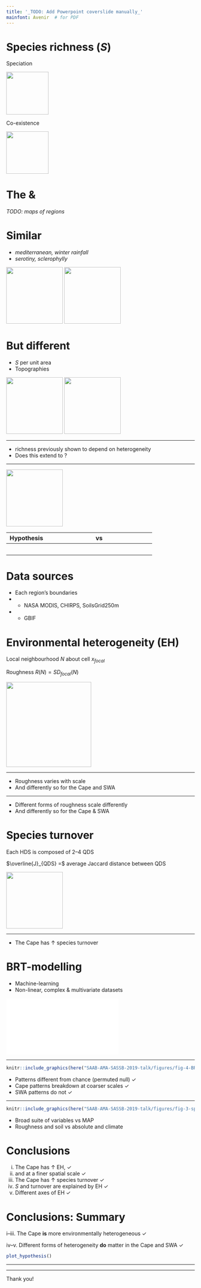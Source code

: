 ```yaml
---
title: '_TODO: Add Powerpoint coverslide manually_'
mainfont: Avenir  # for PDF
---
```


# Species richness ($S$)

\center

\onslide<3->\alt<3>{Extremely high $S$?}{Environmental heterogeneity (EH)}

\onslide<2->

Speciation \onslide<5->{\emph{along ecological gradients}}

![](figures/speciation.png){ width=3cm }

Co-existence \onslide<5->{\emph{within ecological space}}

![](figures/co-existence.png){ width=3cm }

<!--
\footnotetext[1]{Cramer \& Verboom 2016. \emph{J. Biogeography} 44(3)}
\footnotetext[2]{Kreft \& Jetz 2007. \emph{PNAS} 104(14)}
\footnotetext[3]{Thuiller et al. 2006. \emph{Ecography} 29(5)}
-->

# The \textcolor{orange}{Cape} & \textcolor{blue}{SWA}

_TODO: maps of regions_

# Similar

  - \textcolor{brown}{Environments} \hfill _mediterranean, winter rainfall_
  - \textcolor{green}{Plant ecologies} \hfill _serotiny, sclerophylly_

\center ![<!--TODO: replace this place-holder figure-->](images/AfricanProtea.jpg){ height=4cm } ![<!--_Banksia ahsbyi_, WA (CC BY 2.5 Gnangarra 2011)-->](images/B_ashbyi_gnangarra_03.jpg){ height=4cm }

# But different

- $S$ per unit area \hfill \emph{\textcolor{orange}{Cape} > \textcolor{blue}{SWA}}
- Topographies \hfill \emph{\textcolor{orange}{mountainous} vs \textcolor{blue}{flat}}

\center ![<!--Peninsula Sandstone Fynbos, Table Mountain (CC BY-SA 3.0 Abu Shawka 2011)--><!--TODO: swap for photo from Sir Lowry's Pass?-->](images/Peninsula_Sandstone_Fynbos_on_Table_Mountain_-_Cape_Town_3.jpg){ height=4cm } ![<!--Fitzgerald River NP, WA (CC BY-SA 3.0 Yewenyi)-->](images/Fitzgerald_River_National_Park_DSC04436.jpg){ height=4cm }

<!--
- Wide range of environmental conditions $\rightarrow$ supports diverse flora.
- Environmental stability through evolutionary time 
  - (Pleistocene LGM in Cape, ??? in SW Australia).
  - This means that the ecological gradients have persisted longer, facilitating greater degrees of ecological speciation, and thus species richness, along those gradients and barriers to gene flow.

Thus, spatially heterogeneous that is stable through deep time $\rightarrow$ support and produce more diverse biota. 

Environmental heterogeneity then has roles in the ecological present and over evolutionary time in stimulating species richness\footnotemark[1]\footnotemark[2]\footnotemark[3].

Cramer & Verboom 2016. _J. Biogeography_ 44(3)
Kreft & Jetz 2007. _PNAS_ 104(14)
Thuiller et al. 2006. \emph{Ecography} 29(5)
Gaston 2000. _Nature_ 405(6783)
Mouchet et al. 2015. _PLoS ONE_ 10(7)
-->

***

- \textcolor{orange}{Cape} richness previously shown to depend on heterogeneity\footnotemark[1]
- Does this extend to \textcolor{blue}{SWA}?

\footnotetext[1]{Cramer \& Verboom 2016. \emph{J. Biogeography} 44(3)}

***

\onslide<1-> \center ![](figures/hypothesis.png){ width=4cm }

Hypothesis         | \textcolor{orange}{Cape} vs \textcolor{blue}{SWA}
------------------:|:-------------------------------------------------:
\onslide<2->{Degree of EH}       | \onslide<3->{>}
\onslide<2->{Scale EH}           | \onslide<3->{<}
\onslide<4->{Floristic turnover} | \onslide<4->{>}
\onslide<5->{$S \sim$ EH}        | \onslide<5->{Both}
\onslide<6->{Types of EH}        | \onslide<7->{\textcolor{brown}{Soil?}}

# Data sources

- Each region’s boundaries
- \textcolor{brown}{Environmental data}
  - NASA MODIS, CHIRPS, SoilsGrid250m
- \textcolor{green}{Vascular plant occurrence records}
  - GBIF

# Environmental heterogeneity (EH)

\center

Local neighbourhood $N$ about cell $x_{focal}$

Roughness $R(N) = SD_{focal}(N)$

![](figures/neighbourhood.png){ width=6cm }

***

\begin{figure}
  \begin{overprint}
    \onslide<1> \center
      \includegraphics[width=12cm]{figures/fig-1.1-elev-roughness_blank.png}
    \onslide<2-> \center 
      \includegraphics[width=12cm]{figures/fig-1.1-elev-roughness.png}
  \end{overprint}
\end{figure}

- \onslide<3-> Roughness varies with scale
- \onslide<3-> And differently so for the Cape and SWA

***

\begin{figure}
  \begin{overprint}
    \onslide<1> \center
      \includegraphics[width=7cm]{figures/fig-1.2-CLES-roughness_blank.png}
    \onslide<2-> \center 
      \includegraphics[width=7cm]{figures/fig-1.2-CLES-roughness.png}
  \end{overprint}
\end{figure}

- \onslide<3-> Different forms of roughness scale differently
- \onslide<3-> And differently so for the Cape \& SWA

# Species turnover

\center

Each HDS is composed of 2--4 QDS

$\overline{J}_{QDS} =$ average Jaccard distance between QDS

![](figures/HDS-QDS.png){ width=4cm }

***

\begin{figure}
  \begin{overprint}
    \onslide<1> \center
      \includegraphics[width=10cm]{figures/fig-2-turnover_blank.png}
    \onslide<2-> \center 
      \includegraphics[width=10cm]{figures/fig-2-turnover.png}
  \end{overprint}
\end{figure}

- \onslide<3-> The Cape has $\uparrow$ species turnover

# BRT-modelling

- Machine-learning
- Non-linear, complex & multivariate datasets

\pause

\center ![](figures/BRT.pdf)

***

```r
knitr::include_graphics(here("SAAB-AMA-SASSB-2019-talk/figures/fig-4-BRT-model-quality.png"))
```

- Patterns different from chance (permuted null) \hfill $\checkmark$
- Cape patterns breakdown at coarser scales \hfill $\checkmark$
- SWA patterns do not \hfill $\checkmark$

***

```r
knitr::include_graphics(here("SAAB-AMA-SASSB-2019-talk/figures/fig-3-species-environment-relationships.png"))
```

- Broad suite of variables vs MAP
- Roughness and soil vs absolute and climate

# Conclusions

i. The Cape has $\uparrow$ EH, \hfill $\checkmark$
ii. and at a finer spatial scale \hfill $\checkmark$
iii. The Cape has $\uparrow$ species turnover \hfill $\checkmark$
iv. $S$ and turnover are explained by EH \hfill $\checkmark$
v. Different axes of EH \hfill $\checkmark$

# Conclusions: Summary

i--iii. The Cape **is** more environmentally heterogeneous \hfill $\checkmark$

iv--v. Different forms of heterogeneity **do** matter in the Cape and SWA \hfill $\checkmark$

```r
plot_hypothesis()
```

***

\center \textcolor{brown}{Soil?}

***

\center Thank you\footnotemark[1]!

\footnotetext[1]{And an extra thank you to Mike and Tony}
